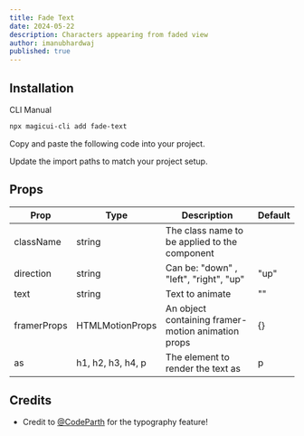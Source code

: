 ```yaml
---
title: Fade Text
date: 2024-05-22
description: Characters appearing from faded view
author: imanubhardwaj
published: true
---
```


<ComponentPreview name="fade-text-demo" />

## Installation

<Tabs defaultValue="cli">

<TabsList>
  <TabsTrigger value="cli">CLI</TabsTrigger>
  <TabsTrigger value="manual">Manual</TabsTrigger>
</TabsList>
<TabsContent value="cli">

```bash
npx magicui-cli add fade-text
```

</TabsContent>

<TabsContent value="manual">

<Steps>

<Step>Copy and paste the following code into your project.</Step>

<ComponentSource name="fade-text" />

<Step>Update the import paths to match your project setup.</Step>

</Steps>

</TabsContent>

</Tabs>

## Props

| Prop        | Type              | Description                                        | Default |
| ----------- | ----------------- | -------------------------------------------------- | ------- |
| className   | string            | The class name to be applied to the component      |         |
| direction   | string            | Can be: "down" , "left", "right", "up"             | "up"    |
| text        | string            | Text to animate                                    | ""      |
| framerProps | HTMLMotionProps   | An object containing framer-motion animation props | {}      |
| as          | h1, h2, h3, h4, p | The element to render the text as                  | p       |

## Credits

- Credit to [@CodeParth](https://twitter.com/Code_Parth) for the typography feature!

